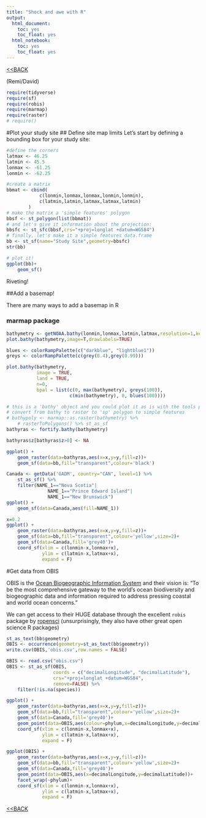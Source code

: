 ```yaml
---
title: "Shock and awe with R"
output:
  html_document:
    toc: yes
    toc_float: yes
  html_notebook:
    toc: yes
    toc_float: yes
---
```

[<<BACK](https://remi-daigle.github.io/2017-CHONe-Data/)

(Remi/David)
```r
require(tidyverse)
require(sf)
require(robis)
require(marmap)
require(raster)
# require()
```

#Plot your study site
## Define site map limits
Let's start by defining a bounding box for your study site:

```r
#define the corners
latmax <- 46.25
latmin <- 45.5
lonmax <- -61.25
lonmin <- -62.25

#create a matrix
bbmat <- cbind(
            c(lonmin,lonmax,lonmax,lonmin,lonmin),
            c(latmin,latmin,latmax,latmax,latmin)
        )
# make the matrix a 'simple features' polygon
bbsf <- st_polygon(list(bbmat))
# and let's give it information about the projection:
bbsfc <- st_sfc(bbsf,crs="+proj=longlat +datum=WGS84")
# finally, let's make it a simple features data.frame
bb <- st_sf(name="Study Site",geometry=bbsfc)
str(bb)

# plot it!
ggplot(bb)+
    geom_sf()
```

Riveting! 

##Add a basemap!

There are many ways to add a basemap in R

### marmap package

```r
bathymetry <- getNOAA.bathy(lonmin,lonmax,latmin,latmax,resolution=1,keep=TRUE)
plot.bathy(bathymetry,image=T,drawlabels=TRUE)

blues <- colorRampPalette(c("darkblue", "lightblue1"))
greys <- colorRampPalette(c(grey(0.4),grey(0.99)))

plot.bathy(bathymetry,
           image = TRUE,
           land = TRUE,
           n=0,
           bpal = list(c(0, max(bathymetry), greys(100)),
                       c(min(bathymetry), 0, blues(100))))

# this is a 'bathy' object and you could plot it as is with the tools provided in marmap, but to keep things 'simple' I'm going to convert to sf. There is no direct method yet, so... don't judge me!
# convert from bathy to raster to 'sp' polygon to simple features
# bathypoly <- marmap::as.raster(bathymetry) %>% 
    # rasterToPolygons() %>% st_as_sf
bathyras <- fortify.bathy(bathymetry)

bathyras$z[bathyras$z>0] <- NA

ggplot() +
    geom_raster(data=bathyras,aes(x=x,y=y,fill=z))+
    geom_sf(data=bb,fill="transparent",colour='black')
```


```r
Canada <- getData('GADM', country="CAN", level=1) %>% 
    st_as_sf() %>% 
    filter(NAME_1=="Nova Scotia"|
               NAME_1=="Prince Edward Island"|
               NAME_1=="New Brunswick")
ggplot() +
    geom_sf(data=Canada,aes(fill=NAME_1))

x=0.2
ggplot() +
    geom_raster(data=bathyras,aes(x=x,y=y,fill=z))+
    geom_sf(data=bb,fill="transparent",colour='yellow',size=2)+
    geom_sf(data=Canada,fill='grey40')+
    coord_sf(xlim = c(lonmin-x,lonmax+x),
             ylim = c(latmin-x,latmax+x),
             expand = F) 

```


#Get data from OBIS
 
OBIS is the [Ocean Biogeographic Information System](http://www.iobis.org/) and their vision is: "To be the most comprehensive gateway to the world’s ocean biodiversity and biogeographic data and information required to address pressing coastal and world ocean concerns."
 
 We can get access to their HUGE database through the excellent `robis` package by [ropensci](https://ropensci.org/) (unsurprisingly, they also have other great open science R packages)
 
 
```r
st_as_text(bb$geometry)
OBIS <- occurrence(geometry=st_as_text(bb$geometry))
write.csv(OBIS,'obis.csv',row.names = FALSE)
```

```r
OBIS <- read.csv("obis.csv")
OBIS <- st_as_sf(OBIS,
                 coords = c("decimalLongitude", "decimalLatitude"),
                 crs="+proj=longlat +datum=WGS84",
                 remove=FALSE) %>% 
    filter(!is.na(species))

ggplot() +
    geom_raster(data=bathyras,aes(x=x,y=y,fill=z))+
    geom_sf(data=bb,fill="transparent",colour='yellow',size=2)+
    geom_sf(data=Canada,fill='grey40')+
    geom_point(data=OBIS,aes(colour=phylum,x=decimalLongitude,y=decimalLatitude,size=2))+
    coord_sf(xlim = c(lonmin-x,lonmax+x),
             ylim = c(latmin-x,latmax+x),
             expand = F)
```
```r
ggplot(OBIS) +
    geom_raster(data=bathyras,aes(x=x,y=y,fill=z))+
    geom_sf(data=bb,fill="transparent",colour='yellow',size=2)+
    geom_sf(data=Canada,fill='grey40')+
    geom_point(data=OBIS,aes(x=decimalLongitude,y=decimalLatitude))+
    facet_wrap(~phylum)+
    coord_sf(xlim = c(lonmin-x,lonmax+x),
             ylim = c(latmin-x,latmax+x),
             expand = F)
```

[<<BACK](https://remi-daigle.github.io/2017-CHONe-Data/)
